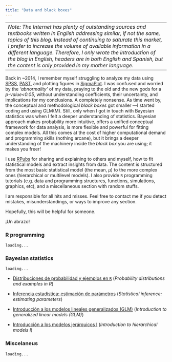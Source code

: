 ```yaml
---
title: "Data and black boxes"
---
```

------------------------------
*Note: The Internet has plenty of outstanding sources and textbooks written in English addressing similar, if not the same, topics of this blog. Instead of continuing to saturate this market, I prefer to increase the volume of available information in a different language. Therefore, I only wrote the introduction of the blog in English, headers are in both English and Spanish, but the content is only provided in my mother language.*
-----------------------------

Back in ~2014, I remember myself struggling to analyze my data using [SPSS](https://en.wikipedia.org/wiki/SPSS), [PAST](https://en.wikipedia.org/wiki/Paleontological_Statistics), and plotting figures in [SigmaPlot](https://en.wikipedia.org/wiki/SigmaPlot). I was confused and worried by the *'abnormality'* of my data, praying to the old and the new gods for a *p-value<0.05*, without understanding coefficients, their uncertainty, and implications for my conclusions. A completely nonsense. As time went by, the conceptual and methodological *black boxes* got smaller ---I started coding and using GLM(M). Still, only when I got in touch with Bayesian statistics was when I felt a deeper understanding of statistics. Bayesian approach makes probability more intuitive, offers a unified conceptual framework for data analysis, is more flexible and powerful for fitting complex models. All this comes at the cost of higher computational demand and programming skills (nothing arcane), but it brings a deeper understanding of the machinery inside the *black box* you are using; it makes you freer! 

I use [RPubs](https://rpubs.com) for sharing and explaining to others and myself, how to fit statistical models and extract insights from data. The content is structured from the most basic statistical model (the mean, $\mu$) to the more complex ones (hierarchical or multilevel models). I also provide `R` programming tutorials (e.g. data and programming structures, functions, simulations, graphics, etc), and a miscellaneous section with random stuffs. 

I am responsible for all hits and misses. Feel free to contact me if you detect mistakes, misunderstandings, or ways to improve any section.

Hopefully, this will be helpful for someone.

¡Un abrazo!


### R programming

`loading...`

### Bayesian statistics

`loading...`

:::{}

-   [Distribuciones de probabilidad y ejemplos en `R`](https://rpubs.com/andresfeli/1109337) (*Probability distributions and examples in R*)

-   [Inferencia estadística: estimación de parámetros](https://rpubs.com/andresfeli/1115788) (*Statistical inference: estimating parameters*)

-   [Introducción a los modelos lineales generalizados (GLM)](https://rpubs.com/andresfeli/1110655) (*Introduction to generalized linear models (GLM)*)

-   [Introducción a los modelos jerárquicos I](https://rpubs.com/andresfeli/1116532) (*Introduction to hierarchical models I*)

:::

### Miscelaneus 

`loading...`

